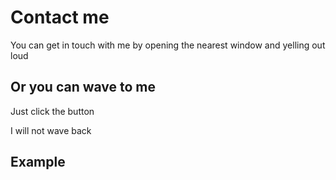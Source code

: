 
# Contact me

You can get in touch with me by opening the nearest window and yelling out loud

## Or you can wave to me

Just click the button

<Wave/>

I will not wave back

<div style={{background:'red', color:'white'}}>

## Example

</div>
